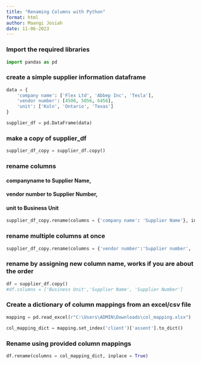 ```yaml
---
title: "Renaming Columns with Python"
format: html
author: Maangi Josiah
date: 11-06-2023
---
```


### Import the required libraries
```python
import pandas as pd
```

### create a simple supplier information dataframe
```python
data = {
    'company name': ['Flex Ltd', 'Abbep Inc', 'Tesla'],
    'vendor number': [4500, 5056, 6456],
    'unit': ['Koln', 'Ontario', 'Texas']
}

supplier_df = pd.DataFrame(data)
```

### make a copy of supplier_df
```python
supplier_df_copy = supplier_df.copy()
```

### rename columns 
#### companyname to Supplier Name, 
#### vendor number to Supplier Number, 
#### unit to Business Unit

```python
supplier_df_copy.rename(columns = {'company name': 'Supplier Name'}, inplace = True)
```

### rename multiple columns at once
```python
supplier_df_copy.rename(columns = {'vendor number':'Supplier number', 'unit': 'Business Unit'}, inplace = True)
```

### rename by assigning new column name, works if you are about the order
```python
df = supplier_df.copy()
#df.columns = ['Business Unit','Supplier Name', 'Supplier Number']
```

### Create a dictionary of column mappings from an excel/csv file
```python
mapping = pd.read_excel(r"C:\Users\ADMIN\Downloads\col_mapping.xlsx")

col_mapping_dict = mapping.set_index('client')['assent'].to_dict()
```

### Rename using provided column mappings
```python
df.rename(columns = col_mapping_dict, inplace = True)
```